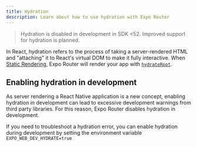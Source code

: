```yaml
---
title: Hydration
description: Learn about how to use hydration with Expo Router
---
```


> Hydration is disabled in development in SDK \<52. Improved support for hydration is planned.

In React, hydration refers to the process of taking a server-rendered HTML and "attaching" it to React's virtual DOM to make it fully interactive. When [Static Rendering](https://docs.expo.dev/router/reference/static-rendering/), Expo Router will render your app with [`hydrateRoot`](https://react.dev/reference/react-dom/client/hydrateRoot).

## Enabling hydration in development

As server rendering a React Native application is a new concept, enabling hydration in development can lead to excessive development warnings from third party libraries. For this reason, Expo Router disables hydration in development.

If you need to troubleshoot a hydration error, you can enable hydration during development by setting the environment variable `EXPO_WEB_DEV_HYDRATE=true`
